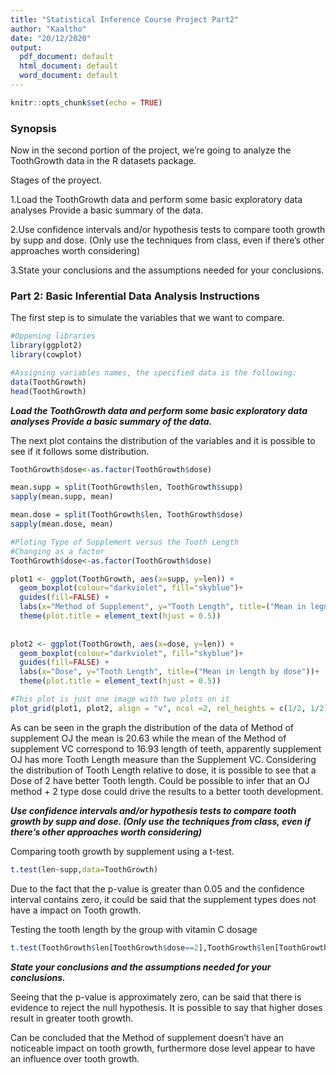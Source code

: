 ```yaml
---
title: "Statistical Inference Course Project Part2"
author: "Kaaltho"
date: "20/12/2020"
output:
  pdf_document: default
  html_document: default
  word_document: default
---
```


```r
knitr::opts_chunk$set(echo = TRUE)
```

### Synopsis

Now in the second portion of the project, we're going to analyze the ToothGrowth data in the R datasets package.

Stages of the proyect.

1.Load the ToothGrowth data and perform some basic exploratory data analyses
Provide a basic summary of the data.

2.Use confidence intervals and/or hypothesis tests to compare tooth growth by supp and dose. (Only use the techniques from class, even if there's other approaches worth considering)

3.State your conclusions and the assumptions needed for your conclusions.

### **Part 2: Basic Inferential Data Analysis Instructions**

The first step is to simulate the variables that we want to compare.

```r
#Oppening libraries
library(ggplot2)
library(cowplot)

#Assigning variables names, the specified data is the following:
data(ToothGrowth)
head(ToothGrowth)

```


***Load the ToothGrowth data and perform some basic exploratory data analyses Provide a basic summary of the data.***


The next plot contains the distribution of the variables and it is possible to see if it follows some distribution.


```r
ToothGrowth$dose<-as.factor(ToothGrowth$dose)

mean.supp = split(ToothGrowth$len, ToothGrowth$supp)
sapply(mean.supp, mean)

mean.dose = split(ToothGrowth$len, ToothGrowth$dose)
sapply(mean.dose, mean)

```


```r
#Ploting Type of Supplement versus the Tooth Length
#Changing as a factor
ToothGrowth$dose<-as.factor(ToothGrowth$dose)

plot1 <- ggplot(ToothGrowth, aes(x=supp, y=len)) +
  geom_boxplot(colour="darkviolet", fill="skyblue")+ 
  guides(fill=FALSE) +
  labs(x="Method of Supplement", y="Tooth Length", title=("Mean in legnth by Method supplement"))+
  theme(plot.title = element_text(hjust = 0.5))
  
  
plot2 <- ggplot(ToothGrowth, aes(x=dose, y=len)) +
  geom_boxplot(colour="darkviolet", fill="skyblue")+ 
  guides(fill=FALSE) +
  labs(x="Dose", y="Tooth Length", title=("Mean in length by dose"))+
  theme(plot.title = element_text(hjust = 0.5))

#This plot is just one image with two plots on it
plot_grid(plot1, plot2, align = "v", ncol =2, rel_heights = c(1/2, 1/2))


```

As can be seen in the graph the distribution of the data of Method of supplement OJ the mean is 20.63 while the mean of the Method of supplement VC correspond to 16.93 length of teeth, apparently supplement OJ has more Tooth Length measure than the Supplement VC. Considering the distribution of Tooth Length relative to dose, it is possible to see that a Dose of 2 have better Tooth length. Could be possible to infer that an OJ method + 2 type dose could drive the results to a better tooth development.


***Use confidence intervals and/or hypothesis tests to compare tooth growth by supp and dose. (Only use the techniques from class, even if there's other approaches worth considering)***


Comparing tooth growth by supplement using a t-test.

```r
t.test(len~supp,data=ToothGrowth)
```

Due to the fact that the p-value is greater than 0.05 and the confidence interval contains zero, it could be said that the supplement types does not have a impact on Tooth growth.


Testing the tooth length by the group with vitamin C dosage

```r
t.test(ToothGrowth$len[ToothGrowth$dose==2],ToothGrowth$len[ToothGrowth$dose==1], paired = FALSE, var.equal = TRUE)
```


***State your conclusions and the assumptions needed for your conclusions.***

Seeing that the p-value is approximately zero, can be said that there is evidence to reject the null hypothesis. It is possible to say that higher doses result in greater tooth growth.

Can be concluded that the Method of supplement doesn't have an noticeable impact on tooth growth, furthermore dose level appear to have an influence over tooth growth.


